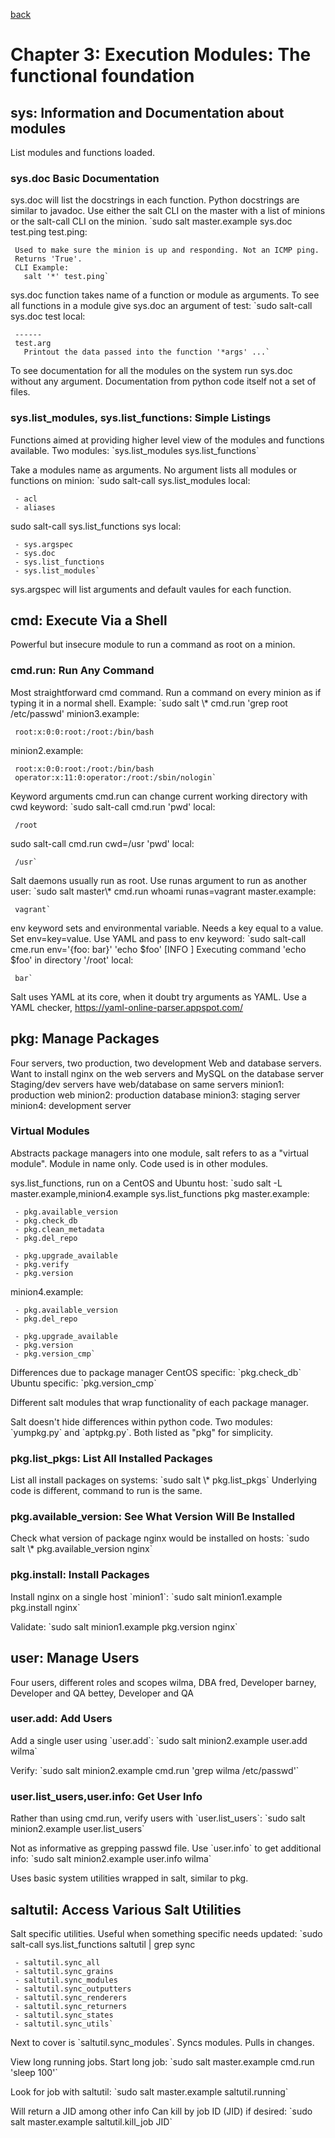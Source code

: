 [[index|back]]

= Chapter 3: Execution Modules: The functional foundation =
== sys: Information and Documentation about modules ==
List modules and functions loaded.

=== sys.doc Basic Documentation ===
sys.doc will list the docstrings in each function.
Python docstrings are similar to javadoc.
Use either the salt CLI on the master with a list of minions or the salt-call CLI on the minion.
`sudo salt master.example sys.doc test.ping
test.ping:
  Used to make sure the minion is up and responding. Not an ICMP ping.
  Returns 'True'.
  CLI Example:
    salt '*' test.ping`

sys.doc function takes name of a function or module as arguments.
To see all functions in a module give sys.doc an argument of test:
`sudo salt-call sys.doc test
local:
  ------
  test.arg
    Printout the data passed into the function '*args' ...`

To see documentation for all the modules on the system run sys.doc without any argument.
Documentation from python code itself not a set of files.

=== sys.list_modules, sys.list_functions: Simple Listings ===
Functions aimed at providing higher level view of the modules and functions available.
Two modules:
`sys.list_modules
sys.list_functions`

Take a modules name as arguments.
No argument lists all modules or functions on minion:
`sudo salt-call sys.list_modules
local:
  - acl
  - aliases
sudo salt-call sys.list_functions sys
local:
  - sys.argspec
  - sys.doc
  - sys.list_functions
  - sys.list_modules`

sys.argspec will list arguments and default vaules for each function.

== cmd: Execute Via a Shell ==
Powerful but insecure module to run a command as root on a minion.

=== cmd.run: Run Any Command ===
Most straightforward cmd command. Run a command on every minion as if typing it in a normal shell.
Example:
`sudo salt \* cmd.run 'grep root /etc/passwd'
minion3.example:
  root:x:0:0:root:/root:/bin/bash
minion2.example:
  root:x:0:0:root:/root:/bin/bash
  operator:x:11:0:operator:/root:/sbin/nologin`

Keyword arguments
cmd.run can change current working directory with cwd keyword:
`sudo salt-call cmd.run 'pwd'
local:
  /root
sudo salt-call cmd.run cwd=/usr 'pwd'
local:
  /usr`

Salt daemons usually run as root. Use runas argument to run as another user:
`sudo salt master\* cmd.run whoami runas=vagrant
master.example:
  vagrant`

env keyword sets and environmental variable.
Needs a key equal to a value.
Set env=key=value.
Use YAML and pass to env keyword:
`sudo salt-call cme.run env='{foo: bar}' 'echo $foo'
[INFO ] Executing command 'echo $foo' in directory '/root'
local:
  bar`

Salt uses YAML at its core, when it doubt try arguments as YAML.
Use a YAML checker,
https://yaml-online-parser.appspot.com/

== pkg: Manage Packages ==
Four servers, two production, two development
Web and database servers.
Want to install nginx on the web servers and MySQL on the database server
Staging/dev servers have web/database on same servers
minion1: production web
minion2: production database
minion3: staging server
minion4: development server

=== Virtual Modules ===
Abstracts package managers into one module, salt refers to as a "virtual module".
Module in name only.
Code used is in other modules.

sys.list_functions, run on a CentOS and Ubuntu host:
`sudo salt -L master.example,minion4.example sys.list_functions pkg
master.example:
  - pkg.available_version
  - pkg.check_db
  - pkg.clean_metadata
  - pkg.del_repo
<snip>
  - pkg.upgrade_available
  - pkg.verify
  - pkg.version
minion4.example:
  - pkg.available_version
  - pkg.del_repo
<snip>
  - pkg.upgrade_available
  - pkg.version
  - pkg.version_cmp`

Differences due to package manager
CentOS specific: `pkg.check_db`
Ubuntu specific: `pkg.version_cmp`

Different salt modules that wrap functionality of each package manager.

Salt doesn't hide differences within python code.
Two modules: `yumpkg.py` and `aptpkg.py`.
Both listed as "pkg" for simplicity.

=== pkg.list_pkgs: List All Installed Packages ===
List all install packages on systems:
`sudo salt \* pkg.list_pkgs`
Underlying code is different, command to run is the same.

=== pkg.available_version: See What Version Will Be Installed ===
Check what version of package nginx would be installed on hosts:
`sudo salt \* pkg.available_version nginx`

=== pkg.install: Install Packages ===
Install nginx on a single host `minion1`:
`sudo salt minion1.example pkg.install nginx`

Validate:
`sudo salt minion1.example pkg.version nginx`

== user: Manage Users ==
Four users, different roles and scopes
wilma, DBA
fred, Developer
barney, Developer and QA
bettey, Developer and QA

=== user.add: Add Users ===
Add a single user using `user.add`:
`sudo salt minion2.example user.add wilma`

Verify:
`sudo salt minion2.example cmd.run 'grep wilma /etc/passwd'`

=== user.list_users,user.info: Get User Info ===
Rather than using cmd.run, verify users with `user.list_users`:
`sudo salt minion2.example user.list_users`

Not as informative as grepping passwd file.
Use `user.info` to get additional info:
`sudo salt minion2.example user.info wilma`

Uses basic system utilities wrapped in salt, similar to pkg.

== saltutil: Access Various Salt Utilities ==
Salt specific utilities.
Useful when something specific needs updated:
`sudo salt-call sys.list_functions saltutil | grep sync
  - saltutil.sync_all
  - saltutil.sync_grains
  - saltutil.sync_modules
  - saltutil.sync_outputters
  - saltutil.sync_renderers
  - saltutil.sync_returners
  - saltutil.sync_states
  - saltutil.sync_utils`

Next to cover is `saltutil.sync_modules`.
Syncs modules. Pulls in changes.

View long running jobs.
Start long job:
`sudo salt master.example cmd.run 'sleep 100'`

Look for job with saltutil:
`sudo salt master.example saltutil.running`

Will return a JID among other info
Can kill by job ID (JID) if desired:
`sudo salt master.example saltutil.kill_job JID`
